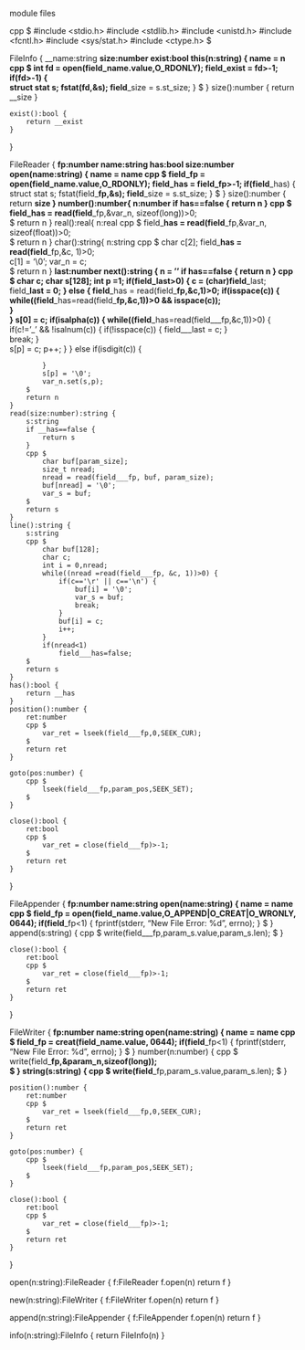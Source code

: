 module files

cpp $
    #include <stdio.h>
    #include <stdlib.h>
    #include <unistd.h>
    #include <fcntl.h>
    #include <sys/stat.h>
    #include <ctype.h>
$

FileInfo {
    __name:string
    __size:number
    __exist:bool
    this(n:string) {
        __name = n
        cpp $
            int fd = open(field___name.value,O_RDONLY);
            field___exist = fd>-1;
            if(fd>-1) {               
                struct stat s;
                fstat(fd,&s);
                field___size = s.st_size;
            }
        $
    }
    size():number {
        return __size
    }

    exist():bool {
        return __exist
    }
}

FileReader {
    __fp:number
    __name:string
    __has:bool
    __size:number
    open(name:string) {
        __name = name
        cpp $
            field___fp  = open(field___name.value,O_RDONLY);
            field___has = field___fp>-1;
            if(field___has) {
                struct stat s;
                fstat(field___fp,&s);
                field___size = s.st_size;
            }
        $
    }
    size():number {
        return __size
    }
    number():number{
        n:number
        if __has==false {
            return n
        }
        cpp $          
            field___has =  read(field___fp,&var_n, sizeof(long))>0;              
        $
        return n
    }
    real():real{
        n:real
        cpp $
            field___has = read(field___fp,&var_n, sizeof(float))>0;              
        $
        return n
    }
    char():string{
        n:string
        cpp $
            char c[2];
            field___has = read(field___fp,&c, 1)>0;  
            c[1] = '\0';
            var_n = c;            
        $
        return n
    }
    __last:number
    next():string {
        n = ''
        if __has==false {
            return n
        }
        cpp $
            char c;
            char s[128];
            int p =1;
            if(field___last>0) {
                c = (char)field___last;
                field___last = 0;
            } else {
                field___has = read(field___fp,&c,1)>0;
                if(isspace(c)) {
                    while((field___has=read(field___fp,&c,1))>0 && isspace(c));   
                }                
            }
            s[0] = c;
            if(isalpha(c)) {
                while((field___has=read(field___fp,&c,1))>0) {
                    if(c!='_' && !isalnum(c)) {
                        if(!isspace(c)) {
                            field___last = c;
                        }  
                        break;
                    }                  
                    s[p] = c;
                    p++;
                }
            } else if(isdigit(c)) {
                          
            }
            s[p] = '\0';
            var_n.set(s,p);                                  
        $ 
        return n
    }
    read(size:number):string {
        s:string
        if __has==false {
            return s
        }
        cpp $
            char buf[param_size];
            size_t nread;
            nread = read(field___fp, buf, param_size);   
            buf[nread] = '\0';     
            var_s = buf;
        $
        return s
    }
    line():string {
        s:string
        cpp $
            char buf[128];
            char c;
            int i = 0,nread;
            while((nread =read(field___fp, &c, 1))>0) {
                if(c=='\r' || c=='\n') {
                    buf[i] = '\0';                   
                    var_s = buf;
                    break;
                }
                buf[i] = c;
                i++;
            }                       
            if(nread<1)
                field___has=false;                
        $
        return s
    }
    has():bool {
        return __has
    }
    position():number {
        ret:number
        cpp $
            var_ret = lseek(field___fp,0,SEEK_CUR);
        $
        return ret
    }

    goto(pos:number) {
        cpp $
            lseek(field___fp,param_pos,SEEK_SET);
        $
    }

    close():bool {
        ret:bool
        cpp $
            var_ret = close(field___fp)>-1;
        $
        return ret
    }
}

FileAppender {
    __fp:number
    __name:string
    open(name:string) {
        __name = name
        cpp $
            field___fp  = open(field___name.value,O_APPEND|O_CREAT|O_WRONLY, 0644);
            if(field___fp<1) {
                fprintf(stderr, "New File Error: %d\n", errno);
            }
        $
    }
    append(s:string) {
        cpp $
            write(field___fp,param_s.value,param_s.len);
        $
    }

    close():bool {
        ret:bool
        cpp $
            var_ret = close(field___fp)>-1;
        $
        return ret
    }
}

FileWriter {
    __fp:number
    __name:string
    open(name:string) {
        __name = name
        cpp $
            field___fp  = creat(field___name.value, 0644);
            if(field___fp<1) {
                fprintf(stderr, "New File Error: %d\n", errno);
            }
        $
    }
    number(n:number) {
        cpp $
           write(field___fp,&param_n,sizeof(long));        
        $
    }
    string(s:string) {
        cpp $
            write(field___fp,param_s.value,param_s.len);
        $
    }

    position():number {
        ret:number
        cpp $
            var_ret = lseek(field___fp,0,SEEK_CUR);
        $
        return ret
    }

    goto(pos:number) {
        cpp $
            lseek(field___fp,param_pos,SEEK_SET);
        $
    }

    close():bool {
        ret:bool
        cpp $
            var_ret = close(field___fp)>-1;
        $
        return ret
    }
}

open(n:string):FileReader {
    f:FileReader
    f.open(n)
    return f
}

new(n:string):FileWriter {
    f:FileWriter
    f.open(n)
    return f
}

append(n:string):FileAppender {
    f:FileAppender
    f.open(n)
    return f
}

info(n:string):FileInfo {
    return FileInfo(n)
}
